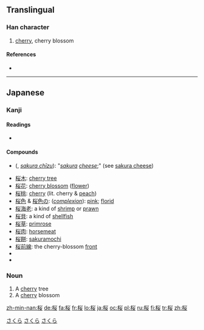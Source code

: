 ==Translingual==

===Han character===
{{Han char|rn=75|rad=木|as=06|sn=10|four=|canj=木火女 (DFV)}}

# [[cherry]], cherry blossom

====References====
* {{Han ref|kx=0526.211|dkj=14796|hdz=21207.051|uh=685C|ud=26716}}

----

==Japanese==
{{wikipedia|lang=ja}}
{{wikipedia|Cherry Blossom}}
{{ja-forms|{{zh-lookup|桜}}|[[樱]]|[[櫻]]}}

===Kanji===
{{ja-kanji|grade=5|rs=木06}}

====Readings====
* {{ja-readings|on=[[おう]] ([[ō]]), [[よう]] ([[yō]])|kun=[[さくら]] ([[sakura]]), [[さくや]] ([[sakuya]])}}

====Compounds====
{{der-top|compounds}}
* {{l|ja|桜チーズ}} ({{l|ja|さくらちいず}}, ''[[sakura chīzu]]''): "''[[sakura]] [[cheese]]'';" (see [[w:Sakura cheese|sakura cheese]])
* [[桜木]]: [[cherry tree]]
* [[桜花]]: [[cherry blossom]] ([[flower]])
* [[桜桃]]: [[cherry]] (lit. cherry & [[peach]])
* [[桜色]] & [[桜色の]]: (''[[complexion]]''): [[pink]]; [[florid]]
* [[桜海老]]: a kind of [[shrimp]] or [[prawn]]
* [[桜貝]]: a kind of [[shellfish]]
* [[桜草]]: [[primrose]]
* [[桜肉]]: [[horsemeat]]
* [[桜餅]]: [[w:Sakuramochi|sakuramochi]]
* [[桜前線]]: the cherry-blossom [[front]]
* {{term|桜湯||[[sakura tea]]|tr=さくらゆ, sakurayu|sc=Jpan|lang=ja}}
* {{l|ja|桜吹雪|gloss=a flurry of falling cherry blossoms}}
{{der-bottom}}

===Noun===
{{ja-noun|s|hira=さくら|kata=サクラ|rom=sakura|kyu=櫻}}

# A [[cherry]] tree
# A [[cherry]] blossom

[[Category:1000 Japanese basic words|さくら]]
[[Category:Japanese nouns|さくら]]
[[Category:ja:Trees|さくら]]

[[zh-min-nan:桜]]
[[de:桜]]
[[fa:桜]]
[[fr:桜]]
[[lo:桜]]
[[ja:桜]]
[[oc:桜]]
[[pl:桜]]
[[ru:桜]]
[[fi:桜]]
[[tr:桜]]
[[zh:桜]]